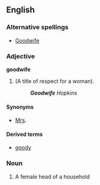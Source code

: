 ==English==
===Alternative spellings===
*{{sense|adjective}} [[Goodwife]]
===Adjective===
'''goodwife'''
#(A title of respect for a woman).
#:'''''Goodwife''' Hopkins''
====Synonyms====
*[[Mrs]].
====Derived terms====
*[[goody]]
===Noun===
{{en-noun|goodwi|ves}}

#{{obsolete}} A female head of a household